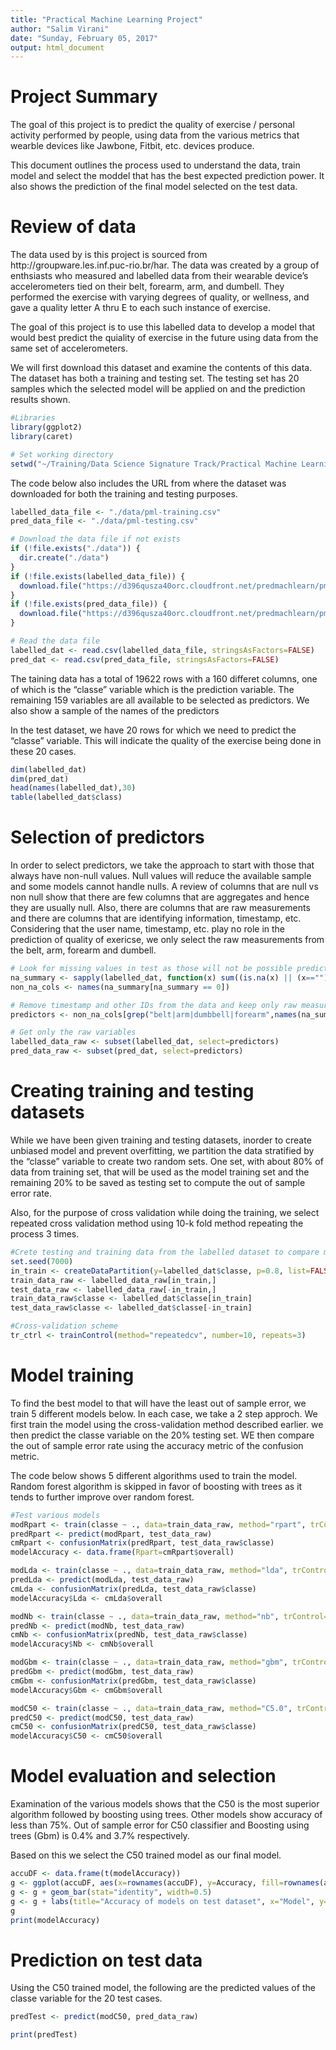 ```yaml
---
title: "Practical Machine Learning Project"
author: "Salim Virani"
date: "Sunday, February 05, 2017"
output: html_document
---
```


# Project  Summary
The goal of this project is to predict the quality of exercise / personal activity performed by people, using data from the various metrics that wearble devices like Jawbone, Fitbit, etc. devices produce.

This document outlines the process used to understand the data, train model and select the moddel that has the best expected prediction power. It also shows the prediction of the final model selected on the test data.


# Review of data
The data used by is this project is sourced from  http://groupware.les.inf.puc-rio.br/har. The data was created by a group of enthsiasts who measured and labelled data from their wearable device's accelerometers tied on their belt, forearm, arm, and dumbell. They performed the exercise with varying degrees of quality, or wellness, and gave a quality letter A thru E to each such instance of exercise. 

The goal of this project is to use this labelled data to develop a model that would best predict the quiality of exercise in the future using data from the same set of accelerometers.

We will first download this dataset and examine the contents of this data. The dataset has both a training and testing set. The testing set has 20 samples which the selected model will be applied on and the prediction results shown. 


```r
#Libraries
library(ggplot2)
library(caret)

# Set working directory
setwd("~/Training/Data Science Signature Track/Practical Machine Learning")
```

The code below also includes the URL from where the dataset was downloaded for both the training and testing purposes.

```r
labelled_data_file <- "./data/pml-training.csv"
pred_data_file <- "./data/pml-testing.csv"

# Download the data file if not exists
if (!file.exists("./data")) {
  dir.create("./data")
}
if (!file.exists(labelled_data_file)) {
  download.file("https://d396qusza40orc.cloudfront.net/predmachlearn/pml-training.csv", train_data_file, "auto")  
}
if (!file.exists(pred_data_file)) {
  download.file("https://d396qusza40orc.cloudfront.net/predmachlearn/pml-testing.csv", test_data_file, "auto")  
}

# Read the data file
labelled_dat <- read.csv(labelled_data_file, stringsAsFactors=FALSE)
pred_dat <- read.csv(pred_data_file, stringsAsFactors=FALSE)
```

The taining data has a total of 19622 rows with a 160 differet columns, one of which is the "classe" variable which is the prediction variable. The remaining 159 variables are all available to be selected as predictors. We also show a sample of the names of the predictors

In the test dataset, we have 20 rows for which we need to predict the "classe" variable. This will indicate the quality of the exercise being done in these 20 cases.


```r
dim(labelled_dat)
dim(pred_dat)
head(names(labelled_dat),30)
table(labelled_dat$class)
```


# Selection of predictors
In order to select predictors, we take the approach to start with those that always have non-null values. Null values will reduce the available sample and some models cannot handle nulls.  A review of columns that are null vs non null show that there are few columns that are aggregates and hence they are usually null. Also, there are columns that are raw measurements and there are columns that are identifying information, timestamp, etc. Considering that the user name, timestamp, etc. play no role in the prediction of quality of exericse, we only select the raw measurements from the belt, arm, forearm and dumbell.


```r
# Look for missing values in test as those will not be possible predictors
na_summary <- sapply(labelled_dat, function(x) sum((is.na(x) || (x==""))))
non_na_cols <- names(na_summary[na_summary == 0])

# Remove timestamp and other IDs from the data and keep only raw measurements
predictors <- non_na_cols[grep("belt|arm|dumbbell|forearm",names(na_summary[na_summary == 0]))]

# Get only the raw variables
labelled_data_raw <- subset(labelled_dat, select=predictors)
pred_data_raw <- subset(pred_dat, select=predictors)
```


# Creating training and testing datasets
While we have been given training and testing datasets, inorder to create unbiased model and prevent overfitting, we partition the data stratified by the "classe" variable to create two random sets. One set, with about 80% of data from training set, that will be used as the model training set and the remaining 20% to be saved as testing set to compute the out of sample error rate.

Also, for the purpose of cross validation while doing the training, we select repeated cross validation method using 10-k fold method repeating the process 3 times.


```r
#Crete testing and training data from the labelled dataset to compare model fitness
set.seed(7000)
in_train <- createDataPartition(y=labelled_dat$classe, p=0.8, list=FALSE)
train_data_raw <- labelled_data_raw[in_train,]
test_data_raw <- labelled_data_raw[-in_train,]
train_data_raw$classe <- labelled_dat$classe[in_train]
test_data_raw$classe <- labelled_dat$classe[-in_train]

#Cross-validation scheme
tr_ctrl <- trainControl(method="repeatedcv", number=10, repeats=3)
```


# Model training
To find the best model to that will have the least out of sample error, we train 5 different models below. In each case, we take a 2 step approch. We first train the model using the cross-validation method described earlier. we then predict the classe variable on the 20% testing set. WE then compare the out of sample error rate using the accuracy metric of the confusion metric. 

The code below shows 5 different algorithms used to train the model. Random forest algorithm is skipped in favor of boosting with trees as it tends to further improve over random forest.


```r
#Test various models
modRpart <- train(classe ~ ., data=train_data_raw, method="rpart", trControl=tr_ctrl)
predRpart <- predict(modRpart, test_data_raw)
cmRpart <- confusionMatrix(predRpart, test_data_raw$classe)
modelAccuracy <- data.frame(Rpart=cmRpart$overall)

modLda <- train(classe ~ ., data=train_data_raw, method="lda", trControl=tr_ctrl)
predLda <- predict(modLda, test_data_raw)
cmLda <- confusionMatrix(predLda, test_data_raw$classe)
modelAccuracy$Lda <- cmLda$overall

modNb <- train(classe ~ ., data=train_data_raw, method="nb", trControl=tr_ctrl)
predNb <- predict(modNb, test_data_raw)
cmNb <- confusionMatrix(predNb, test_data_raw$classe)
modelAccuracy$Nb <- cmNb$overall

modGbm <- train(classe ~ ., data=train_data_raw, method="gbm", trControl=tr_ctrl)
predGbm <- predict(modGbm, test_data_raw)
cmGbm <- confusionMatrix(predGbm, test_data_raw$classe)
modelAccuracy$Gbm <- cmGbm$overall

modC50 <- train(classe ~ ., data=train_data_raw, method="C5.0", trControl=tr_ctrl)
predC50 <- predict(modC50, test_data_raw)
cmC50 <- confusionMatrix(predC50, test_data_raw$classe)
modelAccuracy$C50 <- cmC50$overall
```


# Model evaluation and selection

Examination of the various models shows that the C50 is the most superior algorithm followed by boosting using trees. Other models show accuracy of less than 75%. Out of sample error for C50 classifier and Boosting using trees (Gbm) is 0.4% and 3.7% respectively.

Based on this we select the C50 trained model as our final model.


```r
accuDF <- data.frame(t(modelAccuracy))
g <- ggplot(accuDF, aes(x=rownames(accuDF), y=Accuracy, fill=rownames(accuDF)))
g <- g + geom_bar(stat="identity", width=0.5)
g <- g + labs(title="Accuracy of models on test dataset", x="Model", y="Accuracy", fill="Model")
g
print(modelAccuracy)
```


# Prediction on test data

Using the C50 trained model, the following are the predicted values of the classe variable for the 20 test cases.

```r
predTest <- predict(modC50, pred_data_raw)
```
```r
print(predTest)
```